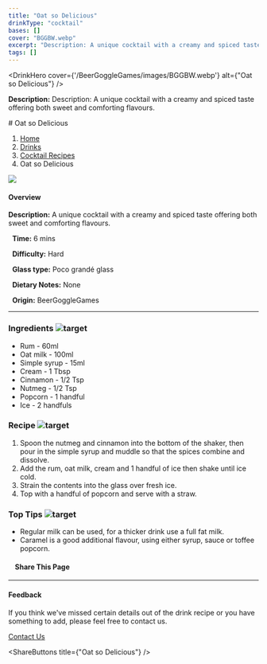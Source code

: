 ```yaml
---
title: "Oat so Delicious"
drinkType: "cocktail"
bases: []
cover: "BGGBW.webp"
excerpt: "Description: A unique cocktail with a creamy and spiced taste offering both sweet and comforting flavours."
tags: []
---
```



<DrinkHero
  cover={'/BeerGoggleGames/images/BGGBW.webp'}
  alt={"Oat so Delicious"}
/>

<DrinkSection title="Overview" icon="/BeerGoggleGames/images/info.webp">
<p><strong>Description:</strong> Description: A unique cocktail with a creamy and spiced taste offering both sweet and comforting flavours.</p>
</DrinkSection>

<DrinkSection title="Ingredients" icon="/BeerGoggleGames/images/liquor.webp">
<!-- Add ingredients -->
</DrinkSection>

<DrinkSection title="Method" icon="/BeerGoggleGames/images/question.webp">
# Oat so Delicious

1.  [Home](/)
2.  [Drinks](drinks)
3.  [Cocktail Recipes](drinks/cocktailrecipes)
4.  Oat so Delicious

![](/images/oat-so-delicious.webp)

#### Overview

**Description:** A unique cocktail with a creamy and spiced taste offering both sweet and comforting flavours.

  **Time:** 6 mins

  **Difficulty:** Hard

  **Glass type:** Poco grandé glass

  **Dietary Notes:** None

  **Origin:** BeerGoggleGames

* * *

### Ingredients ![target](/images/liquor.webp)

-   Rum - 60ml
-   Oat milk - 100ml
-   Simple syrup - 15ml
-   Cream - 1 Tbsp
-   Cinnamon - 1/2 Tsp
-   Nutmeg - 1/2 Tsp
-   Popcorn - 1 handful
-   Ice - 2 handfuls

### Recipe ![target](/images/rules.webp)

1.  Spoon the nutmeg and cinnamon into the bottom of the shaker, then pour in the simple syrup and muddle so that the spices combine and dissolve.
2.  Add the rum, oat milk, cream and 1 handful of ice then shake until ice cold.
3.  Strain the contents into the glass over fresh ice.
4.  Top with a handful of popcorn and serve with a straw.

### Top Tips ![target](/images/lightbulb.webp)

-   Regular milk can be used, for a thicker drink use a full fat milk.
-   Caramel is a good additional flavour, using either syrup, sauce or toffee popcorn.

####     Share This Page

[](https://www.facebook.com/sharer/sharer.php?u=beergogglegames.co.uk/Drinks/CocktailRecipes/oat-so-delicious)[](https://www.instagram.com/direct/new/)[](https://twitter.com/intent/tweet?url=beergogglegames.co.uk/Drinks/CocktailRecipes/oat-so-delicious)

* * *

#### Feedback

If you think we've missed certain details out of the drink recipe or you have something to add, please feel free to contact us.

  
  
  
[Contact Us](contact)
</DrinkSection>



<ShareButtons title={"Oat so Delicious"} />
<FeedbackCard></FeedbackCard>
